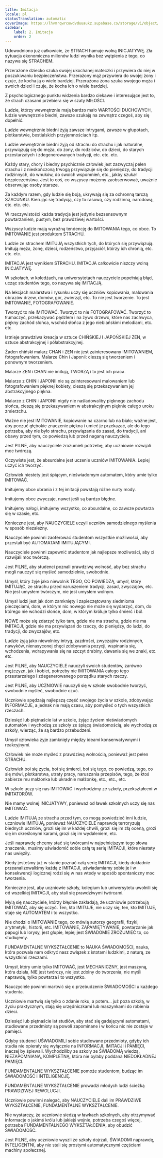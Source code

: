 ```yaml
---
title: Imitacja
locale: pl
statusTranslation: automatic
coverImage: https://lhvmrqwrcowdvduuaukz.supabase.co/storage/v1/object/public/strapi-uploads/small_cover-educacion-fundamental.webp-2d51a7828a2b1309555be27f7e2a61a0.webp
sidebar:
    label: 2. Imitacja
    order: 2
---
```

Udowodniono już całkowicie, że STRACH hamuje wolną INICJATYWĘ. Zła sytuacja ekonomiczna milionów ludzi wynika bez wątpienia z tego, co nazywa się STRACHEM.

Przerażone dziecko szuka swojej ukochanej mateczki i przywiera do niej w poszukiwaniu bezpieczeństwa. Przerażony mąż przywiera do swojej żony i czuje, że kocha ją o wiele bardziej. Przerażona żona szuka swojego męża i swoich dzieci i czuje, że kocha ich o wiele bardziej.

Z psychologicznego punktu widzenia bardzo ciekawe i interesujące jest to, że strach czasami przebiera się w szaty MIŁOŚCI.

Ludzie, którzy wewnętrznie mają bardzo mało WARTOŚCI DUCHOWYCH, ludzie wewnętrznie biedni, zawsze szukają na zewnątrz czegoś, aby się dopełnić.

Ludzie wewnętrznie biedni żyją zawsze intrygami, zawsze w głupotach, plotkarstwie, bestialskich przyjemnościach itp.

Ludzie wewnętrznie biedni żyją od strachu do strachu i jak naturalne, przywiązują się do męża, do żony, do rodziców, do dzieci, do starych przestarzałych i zdegenerowanych tradycji, etc. etc. etc.

Każdy stary, chory i biedny psychicznie człowiek jest zazwyczaj pełen strachu i z nieskończoną trwogą przywiązuje się do pieniędzy, do tradycji rodzinnych, do wnuków, do swoich wspomnień, etc., jakby szukał bezpieczeństwa. Jest to coś, co wszyscy możemy zaobserwować, uważnie obserwując osoby starsze.

Za każdym razem, gdy ludzie się boją, ukrywają się za ochronną tarczą SZACUNKU. Kierując się tradycją, czy to rasową, czy rodzinną, narodową, etc. etc. etc.

W rzeczywistości każda tradycja jest jedynie bezsensownym powtarzaniem, pustym, bez prawdziwej wartości.

Wszyscy ludzie mają wyraźną tendencję do IMITOWANIA tego, co obce. To IMITOWANIE jest produktem STRACHU.

Ludzie ze strachem IMITUJĄ wszystkich tych, do których się przywiązują. Imitują męża, żonę, dzieci, rodzeństwo, przyjaciół, którzy ich chronią, etc. etc. etc.

IMITACJA jest wynikiem STRACHU. IMITACJA całkowicie niszczy wolną INICJATYWĘ.

W szkołach, w koledżach, na uniwersytetach nauczyciele popełniają błąd, ucząc studentów tego, co nazywa się IMITACJĄ.

Na lekcjach malarstwa i rysunku uczy się uczniów kopiowania, malowania obrazów drzew, domów, gór, zwierząt, etc. To nie jest tworzenie. To jest IMITOWANIE, FOTOGRAFOWANIE.

Tworzyć to nie IMITOWAĆ. Tworzyć to nie FOTOGRAFOWAĆ. Tworzyć to tłumaczyć, przekazywać pędzlem i na żywo drzewo, które nas zachwyca, piękny zachód słońca, wschód słońca z jego niebiańskimi melodiami, etc. etc.

Istnieje prawdziwa kreacja w sztuce CHIŃSKIEJ I JAPOŃSKIEJ ZEN, w sztuce abstrakcyjnej i półabstrakcyjnej.

Żaden chiński malarz CHAN i ZEN nie jest zainteresowany IMITOWANIEM, fotografowaniem. Malarze Chin i Japonii: cieszą się tworzeniem i ponownym tworzeniem.

Malarze ZEN i CHAN nie imitują, TWORZĄ i to jest ich praca.

Malarze z CHIN i JAPONII nie są zainteresowani malowaniem lub fotografowaniem pięknej kobiety, cieszą się przekazywaniem jej abstrakcyjnego piękna.

Malarze z CHIN i JAPONII nigdy nie naśladowaliby pięknego zachodu słońca, cieszą się przekazywaniem w abstrakcyjnym pięknie całego uroku zmierzchu.

Ważne nie jest IMITOWANIE, kopiowanie na czarno lub na biało; ważne jest, aby poczuć głębokie znaczenie piękna i umieć je przekazać, ale do tego potrzeba, aby nie było strachu, przywiązania do zasad, do tradycji, ani obawy przed tym, co powiedzą lub przed naganą nauczyciela.

Jest PILNE, aby nauczyciele zrozumieli potrzebę, aby uczniowie rozwijali moc twórczą.

Oczywiste jest, że absurdalne jest uczenie uczniów IMITOWANIA. Lepiej uczyć ich tworzyć.

Człowiek niestety jest śpiącym, nieświadomym automatem, który umie tylko IMITOWAĆ.

Imitujemy obce ubrania i z tej imitacji powstają różne nurty mody.

Imitujemy obce zwyczaje, nawet jeśli są bardzo błędne.

Imitujemy nałogi, imitujemy wszystko, co absurdalne, co zawsze powtarza się w czasie, etc.

Konieczne jest, aby NAUCZYCIELE uczyli uczniów samodzielnego myślenia w sposób niezależny.

Nauczyciele powinni zaoferować studentom wszystkie możliwości, aby przestali być AUTOMATAMI IMITUJĄCYMI.

Nauczyciele powinni zapewnić studentom jak najlepsze możliwości, aby ci rozwijali moc twórczą.

Jest PILNE, aby studenci poznali prawdziwą wolność, aby bez strachu mogli nauczyć się myśleć samodzielnie, swobodnie.

Umysł, który żyje jako niewolnik TEGO, CO POWIEDZĄ, umysł, który IMITUJĄC, ze strachu przed naruszeniem tradycji, zasad, zwyczajów, etc. Nie jest umysłem twórczym, nie jest umysłem wolnym.

Umysł ludzi jest jak dom zamknięty i zapieczętowany siedmioma pieczęciami, dom, w którym nic nowego nie może się wydarzyć, dom, do którego nie wchodzi słońce, dom, w którym króluje tylko śmierć i ból.

NOWE może się zdarzyć tylko tam, gdzie nie ma strachu, gdzie nie ma IMITACJI, gdzie nie ma przywiązań do rzeczy, do pieniędzy, do ludzi, do tradycji, do zwyczajów, etc.

Ludzie żyją jako niewolnicy intryg, zazdrości, zwyczajów rodzinnych, nawyków, nienasyconej chęci zdobywania pozycji, wspinania się, wchodzenia, wdrapywania się na szczyt drabiny, dawania się we znaki, etc. etc.

Jest PILNE, aby NAUCZYCIELE nauczyli swoich studentów, zarówno mężczyzn, jak i kobiet, potrzeby nie IMITOWANIA całego tego przestarzałego i zdegenerowanego porządku starych rzeczy.

Jest PILNE, aby UCZNIOWIE nauczyli się w szkole swobodnie tworzyć, swobodnie myśleć, swobodnie czuć.

Uczniowie spędzają najlepszą część swojego życia w szkole, zdobywając INFORMACJE, a jednak nie mają czasu, aby pomyśleć o tych wszystkich rzeczach.

Dziesięć lub piętnaście lat w szkole, żyjąc życiem nieświadomych automatów i wychodzą ze szkoły ze śpiącą świadomością, ale wychodzą ze szkoły, wierząc, że są bardzo przebudzeni.

Umysł człowieka żyje zamknięty między ideami konserwatywnymi i reakcyjnymi.

Człowiek nie może myśleć z prawdziwą wolnością, ponieważ jest pełen STRACHU.

Człowiek boi się życia, boi się śmierci, boi się tego, co powiedzą, tego, co się mówi, plotkarstwa, utraty pracy, naruszania przepisów, tego, że ktoś zabierze mu małżonka lub ukradnie małżonkę, etc., etc., etc.

W szkole uczy się nas IMITOWAĆ i wychodzimy ze szkoły, przekształceni w IMITATORÓW.

Nie mamy wolnej INICJATYWY, ponieważ od ławek szkolnych uczy się nas IMITOWAĆ.

Ludzie IMITUJĄ ze strachu przed tym, co mogą powiedzieć inni ludzie, uczniowie IMITUJĄ, ponieważ NAUCZYCIELE naprawdę terroryzują biednych uczniów, grozi się im w każdej chwili, grozi się im złą oceną, grozi się im określonymi karami, grozi się im wydaleniem, etc.

Jeśli naprawdę chcemy stać się twórcami w najpełniejszym tego słowa znaczeniu, musimy uświadomić sobie całą tę serię IMITACJI, które niestety nas uwięziły.

Kiedy jesteśmy już w stanie poznać całą serię IMITACJI, kiedy dokładnie przeanalizowaliśmy każdą z IMITACJI, uświadamiamy sobie je i w konsekwencji logicznej rodzi się w nas wtedy w sposób spontaniczny moc tworzenia.

Konieczne jest, aby uczniowie szkoły, kolegium lub uniwersytetu uwolnili się od wszelkiej IMITACJI, aby stali się prawdziwymi twórcami.

Mylą się nauczyciele, którzy błędnie zakładają, że uczniowie potrzebują IMITOWAĆ, aby się uczyć. Ten, kto IMITUJE, nie uczy się, ten, kto IMITUJE, staje się AUTOMATEM i to wszystko.

Nie chodzi o IMITOWANIE tego, co mówią autorzy geografii, fizyki, arytmetyki, historii, etc. IMITOWANIE, ZAPAMIĘTYWANIE, powtarzanie jak papugi lub lorysy, jest głupie, lepiej jest ŚWIADOMIE ZROZUMIEĆ to, co studiujemy.

FUNDAMENTALNE WYKSZTAŁCENIE to NAUKA ŚWIADOMOŚCI, nauka, która pozwala nam odkryć nasz związek z istotami ludzkimi, z naturą, ze wszystkimi rzeczami.

Umysł, który umie tylko IMITOWAĆ, jest MECHANICZNY, jest maszyną, która działa, NIE jest twórczy, nie jest zdolny do tworzenia, nie myśli naprawdę, tylko powtarza i to wszystko.

Nauczyciele powinni martwić się o przebudzenie ŚWIADOMOŚCI u każdego studenta.

Uczniowie martwią się tylko o zdanie roku, a potem… już poza szkołą, w życiu praktycznym, stają się urzędniczkami lub maszynkami do robienia dzieci.

Dziesięć lub piętnaście lat studiów, aby stać się gadającymi automatami, studiowane przedmioty są powoli zapominane i w końcu nic nie zostaje w pamięci.

Gdyby studenci UŚWIADOMILI sobie studiowane przedmioty, gdyby ich studia nie opierały się wyłącznie na INFORMACJI, IMITACJI i PAMIĘCI, inaczej by śpiewali. Wychodziliby ze szkoły ze ŚWIADOMĄ wiedzą, NIEZAPOMNIANĄ, KOMPLETNĄ, która nie byłaby poddana NIEDOKŁADNEJ PAMIĘCI.

FUNDAMENTALNE WYKSZTAŁCENIE pomoże studentom, budząc im ŚWIADOMOŚĆ i INTELIGENCJĘ.

FUNDAMENTALNE WYKSZTAŁCENIE prowadzi młodych ludzi ścieżką PRAWDZIWEJ REWOLUCJI.

Uczniowie powinni nalegać, aby NAUCZYCIELE dali im PRAWDZIWE WYKSZTAŁCENIE, FUNDAMENTALNE WYKSZTAŁCENIE.

Nie wystarczy, że uczniowie siedzą w ławkach szkolnych, aby otrzymywać informacje o jakimś królu lub jakiejś wojnie, potrzeba czegoś więcej, potrzeba FUNDAMENTALNEGO WYKSZTAŁCENIA, aby obudzić ŚWIADOMOŚĆ.

Jest PILNE, aby uczniowie wyszli ze szkoły dojrzali, ŚWIADOMI naprawdę, INTELIGENTNI, aby nie stali się prostymi automatycznymi częściami machiny społecznej.

